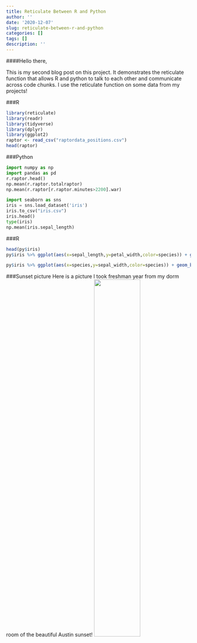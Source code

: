 ```yaml
---
title: Reticulate Between R and Python
author: ''
date: '2020-12-07'
slug: reticulate-between-r-and-python
categories: []
tags: []
description: ''
---
```


####Hello there,

This is my second blog post on this project. It demonstrates the reticulate function that allows R and python to talk to each other and communicate across code chunks. I use the reticulate function on some data from my projects!

###R
```R
library(reticulate)
library(readr)
library(tidyverse)
library(dplyr)
library(ggplot2)
raptor <- read_csv("raptordata_positions.csv")
head(raptor)
```

###Python
```python
import numpy as np
import pandas as pd
r.raptor.head()
np.mean(r.raptor.totalraptor)
np.mean(r.raptor[r.raptor.minutes>2200].war)
```

```python
import seaborn as sns
iris = sns.load_dataset('iris')
iris.to_csv("iris.csv")
iris.head()
type(iris)
np.mean(iris.sepal_length)
```

###R
```R
head(py$iris)
py$iris %>% ggplot(aes(x=sepal_length,y=petal_width,color=species)) + geom_point() + ggtitle("Iris Sepal Length vs. Petal Width") + xlab("Sepal Length") + ylab("Petal Width")

py$iris %>% ggplot(aes(x=species,y=sepal_width,color=species)) + geom_boxplot() + ggtitle("Iris Sepal Width Across Species") + xlab("Species of Iris") + ylab("Sepal Width")
```

###Sunset picture
Here is a picture I took freshman year from my dorm room of the beautiful Austin sunset!
![](/post/2020-12-07-reticulate-between-r-and-python_files/IMG_0602.PNG){width=50%}